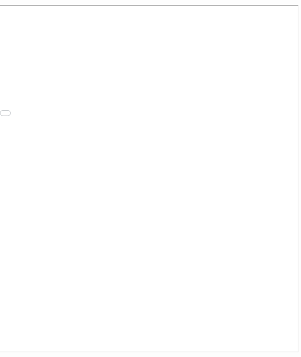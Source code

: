 <div style= "float:right;position: relative; top: 50px; right: -220px">
<iframe src="projects/Madrid_Pollution_Report.html" width="1300" height="1100"></iframe>
</div>

